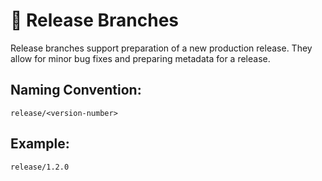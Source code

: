 # 🚀 Release Branches

Release branches support preparation of a new production release. They allow for minor bug fixes and preparing metadata for a release.

## Naming Convention:

`release/<version-number>`

## Example:

`release/1.2.0`